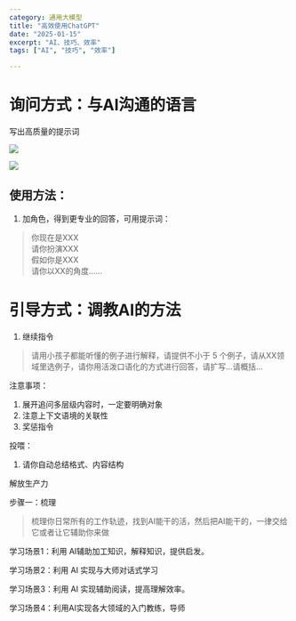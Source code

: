 ```yaml
---
category: 通用大模型
title: "高效使用ChatGPT"
date: "2025-01-15"
excerpt: "AI、技巧、效率"
tags: ["AI", "技巧", "效率"]

---
```


# 询问方式：与AI沟通的语言 

写出高质量的提示词

![](https://cdn.jsdelivr.net/gh/yy0691/img-bed@main/WINDOWS_USE/Nrjwb3EgXoXiOBxyIdoc26vynOh.png)



![](https://cdn.jsdelivr.net/gh/yy0691/img-bed@main/WINDOWS_USE/SUDgbNMOaoIFFWxTrlHcfcmAn3c.png)

## 使用方法：

1. 加角色，得到更专业的回答，可用提示词：
> 你现在是XXX  
请你扮演XXX  
假如你是XXX  
请你以XX的角度……  




# 引导方式：调教AI的方法

1. 继续指令

> 请用小孩子都能听懂的例子进行解释，请提供不小于 5 个例子，请从XX领域里选例子，请你用活泼口语化的方式进行回答，请扩写...请概括...


注意事项：

1. 展开追问多层级内容时，一定要明确对象
1. 注意上下文语境的关联性
1. 奖惩指令



投喂：

1. 请你自动总结格式、内容结构





解放生产力

步骤一：梳理

> 梳理你日常所有的工作轨迹，找到AI能干的活，然后把AI能干的，一律交给它或者让它辅助你来做


学习场景1：利用 AI辅助加工知识，解释知识，提供启发。

学习场景2：利用 AI 实现与大师对话式学习

学习场景3：利用 AI 实现辅助阅读，提高理解效率。

学习场景4：利用AI实现各大领域的入门教练，导师



